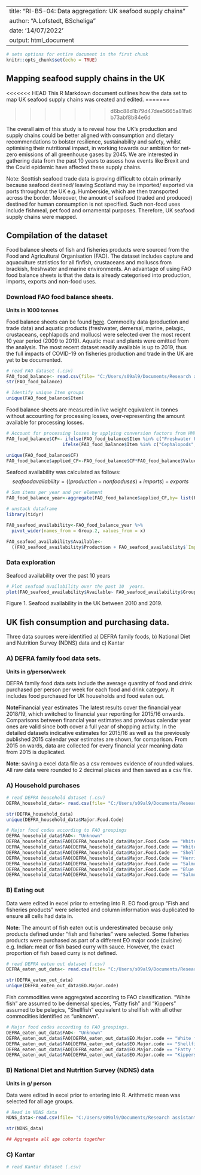 
---
title: "RI-B5-04: Data aggregation: UK seafood supply chains"
author: "A.Lofstedt, BScheliga"
date: '14/07/2022'
output: html_document
---

```r
# sets options for entire document in the first chunk
knitr::opts_chunk$set(echo = TRUE)
```

## Mapping seafood supply chains in the UK

<<<<<<< HEAD
This R Markdown document outlines how the data set to map UK seafood supply chains was created and edited. 
=======

>>>>>>> d6bc88d1b79d47dee5665a81fa6b73abf8b84e6d

The overall aim of this study is to reveal how the UK’s production and supply chains could be better aligned with consumption and dietary recommendations to bolster resilience, sustainability and safety, whilst optimising their nutritional impact, in working towards our ambition for net-zero emissions of all greenhouse gases by 2045. We are interested in gathering data from the past 10 years to assess how events like Brexit and the Covid epidemic have affected these supply chains.

Note: Scottish seafood trade data is proving difficult to obtain primarily because seafood destined/ leaving Scotland may be imported/ exported via ports throughout the UK e.g. Humberside, which are then transported across the border. Moreover, the amount of seafood (traded and produced) destined for human consumption is not specified. Such non-food uses include fishmeal, pet food and ornamental purposes. Therefore, UK seafood supply chains were mapped. 

## Compilation of the dataset

Food balance sheets of fish and fisheries products were sourced from the Food and Agricultural Organisation (FAO). The dataset includes capture and aquaculture statistics for all finfish, crustaceans and molluscs from brackish, freshwater and marine environments. An advantage of using FAO food balance sheets is that the data is already categorised into production, imports, exports and non-food uses. 

### Download FAO food balance sheets. 

**Units in 1000 tonnes**

Food balance sheets can be found [here](https://www.fao.org/faostat/en/#data/FBS). Commodity data (production and trade data) and aquatic products (freshwater, demersal, marine, pelagic, crustaceans, cephlapods and mollucs) were selected over the most recent 10 year period (2009 to 2019). Aquatic meat and plants were omitted from the analysis. The most recent dataset readily available is up to 2019, thus the full impacts of COVID-19 on fisheries production and trade in the UK are yet to be documented.

```r
# read FAO dataset (.csv)
FAO_food_balance<- read.csv(file= "C:/Users/s09al9/Documents/Research assistant/RI-B5-04. Understanding the Scottish food supply chain/UK balance sheets/Data/Raw data/csv.files/FAOSTAT_data.csv", header = T)
str(FAO_food_balance)

# Identify unique Item groups
unique(FAO_food_balance$Item)
```

Food balance sheets are measured in live weight equivalent in tonnes without accounting for processing losses, over-representing the amount available for processing losses.

```r
# Account for processing losses by applying conversion factors from HMRC
FAO_food_balance$CF<- ifelse(FAO_food_balance$Item %in% c("Freshwater Fish", "Demersal Fish", "Pelagic Fish", "Marine Fish, Other"), 0.49,
                     ifelse(FAO_food_balance$Item %in% c("Cephalopods", "Crustaceans", "Molluscs, Other"), 0.28,1))

unique(FAO_food_balance$CF)
FAO_food_balance$applied_CF<-FAO_food_balance$CF*FAO_food_balance$Value

```

Seafood availability was calculated as follows: 
$$seafood availability = ((production - non food uses) + imports) - exports$$

```r
# Sum items per year and per element
FAO_food_balance_year<-aggregate(FAO_food_balance$applied_CF,by= list(FAO_food_balance$Year, FAO_food_balance$Element), FUN=sum)

# unstack dataframe
library(tidyr)

FAO_seafood_availability<-FAO_food_balance_year %>%
  pivot_wider(names_from = Group.2, values_from = x)

FAO_seafood_availability$Available<-
  ((FAO_seafood_availability$Production + FAO_seafood_availability$`Import Quantity`)-FAO_seafood_availability$`Other uses (non-food)`)- FAO_seafood_availability$`Export Quantity`
```


### Data exploration

Seafood availability over the past 10 years 

```r
# Plot seafood availability over the past 10  years. 
plot(FAO_seafood_availability$Available~ FAO_seafood_availability$Group.1, pch=19, xlab="Year", ylab="Seafood availability (thousand tonnes)")
```

Figure 1. Seafood availability in the UK between 2010 and 2019. 

## UK fish consumption and purchasing data.

Three data sources were identified a) DEFRA family foods, b) National Diet and Nutrition Survey (NDNS) data and c) Kantar

### A) DEFRA family food data sets. 

**Units in g/person/week**

DEFRA family food data sets include the average quantity of food and drink purchased per person per week for each food and drink category. It includes food purchased for UK households and food eaten out.

**Note**Financial year estimates
The latest results cover the financial year 2018/19,  which switched to financial year reporting for 2015/16 onwards. Comparisons between financial year estimates and previous calendar year ones are valid since both cover a full year of shopping activity. In the detailed datasets indicative estimates for 2015/16 as well as the previously published 2015 calendar year estimates are shown, for comparison. From 2015 on wards, data are collected for every financial year meaning data from 2015 is duplicated.

**Note**: saving a excel data file as a csv removes evidence of rounded values. All raw data were rounded to 2 decimal places and then saved as a csv file.

### A) Household purchases

```r
# read DEFRA household dataset (.csv)
DEFRA_household_data<- read.csv(file= "C:/Users/s09al9/Documents/Research assistant/RI-B5-04. Understanding the Scottish food supply chain/UK balance sheets/Data/Raw data/csv.files/DEFRA.UK_households_edit.csv", header = T)

str(DEFRA_household_data)
unique(DEFRA_household_data$Major.Food.Code)
```
```r
# Major food codes according to FAO groupings
DEFRA_household_data$FAO<- "Unknown"
DEFRA_household_data$FAO[DEFRA_household_data$Major.Food.Code == "White fish, fresh, chilled or frozen"]<- "Demersal"
DEFRA_household_data$FAO[DEFRA_household_data$Major.Food.Code == "White fish, dried, salted or smoked"]<- "Demersal"
DEFRA_household_data$FAO[DEFRA_household_data$Major.Food.Code == "Shellfish"]<- "Shellfish"
DEFRA_household_data$FAO[DEFRA_household_data$Major.Food.Code == "Herrings and other blue fish, fresh, chilled or frozen"] <-"Pelagic"
DEFRA_household_data$FAO[DEFRA_household_data$Major.Food.Code == "Salmon, fresh, chilled or frozen"]<- "Pelagic"
DEFRA_household_data$FAO[DEFRA_household_data$Major.Food.Code == "Blue fish, dried or salted or smoked"]<- "Pelagic"
DEFRA_household_data$FAO[DEFRA_household_data$Major.Food.Code == "Salmon, tinned"]<- "Pelagic"
```

### B) Eating out

Data were edited in excel prior to entering into R. EO food group "Fish and fisheries products" were selected and column information was duplicated to ensure all cells had data in. 

**Note**: The amount of fish eaten out is underestimated because only products defined under "fish and fisheries" were selected. Some fisheries products were purchased as part of a different EO major code (cuisine) e.g. Indian: meat or fish based curry with sauce. However, the exact proportion of fish based curry is not defined.  

```r
# read DEFRA eaten out dataset (.csv)
DEFRA_eaten_out_data<- read.csv(file= "C:/Users/s09al9/Documents/Research assistant/RI-B5-04. Understanding the Scottish food supply chain/UK balance sheets/Data/Raw data/csv.files/DEFRA.UK_eaten_out_edit.csv", header = T)

str(DEFRA_eaten_out_data)
unique(DEFRA_eaten_out_data$EO.Major.code)
```

Fish commodities were aggregated according to FAO classification. "White fish" are assumed to be demersal species, "Fatty fish" and "Kippers" assumed to be pelagics, "Shellfish" equivalent to shellfish with all other commodities identified as "unknown". 

```r
# Major food codes according to FAO groupings.
DEFRA_eaten_out_data$FAO<- "Unknown"
DEFRA_eaten_out_data$FAO[DEFRA_eaten_out_data$EO.Major.code == "White fish"]<- "Demersal"
DEFRA_eaten_out_data$FAO[DEFRA_eaten_out_data$EO.Major.code == "Shellfish - without sauce or dressing (e.g. prawns, shrimps, oysters, crab)"]<- "Shellfish"
DEFRA_eaten_out_data$FAO[DEFRA_eaten_out_data$EO.Major.code == "Fatty fish"] <-"Pelagic"
DEFRA_eaten_out_data$FAO[DEFRA_eaten_out_data$EO.Major.code == "Kippers and other smoked fish (e.g. smoked salmon)"]<- "Pelagic"

```

  

### B) National Diet and Nutrition Survey (NDNS) data

**Units in g/ person**

Data were edited in excel prior to entering into R. Arithmetic mean was selected for all age groups.  

```r
# Read in NDNS data
NDNS_data<-read.csv(file= "C:/Users/s09al9/Documents/Research assistant/RI-B5-04. Understanding the Scottish food supply chain/UK balance sheets/Data/Raw data/csv.files/NDNS. Table 7.8_edit.csv", header = T)

str(NDNS_data)
```
```r
## Aggregate all age cohorts together
```


### C) Kantar

```r
# read Kantar dataset (.csv)

```
